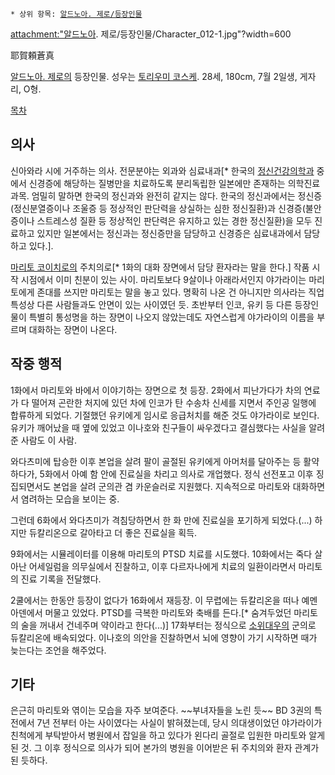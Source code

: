  * 상위 항목: [[알드노아. 제로/등장인물]]

attachment:"알드노아. 제로/등장인물/Character_012-1.jpg"?width=600

耶賀頼蒼真

[[알드노아. 제로]]의 등장인물. 성우는 [[토리우미 코스케]].  28세, 180cm, 7월 2일생, 게자리, O형.

[[목차]]

== 의사 ==
신아와라 시에 거주하는 의사. 전문분야는 외과와 심료내과[* 한국의 [[정신건강의학과]] 중에서 신경증에 해당하는 질병만을 치료하도록 분리독립한 일본에만 존재하는 의학진료과목. 엄밀히 말하면 한국의 정신과와 완전히 같지는 않다. 한국의 정신과에서는 정신증(정신분열증이나 조울증 등 정상적인 판단력을 상실하는 심한 정신질환)과 신경증(불안증이나 스트레스성 질환 등 정상적인 판단력은 유지하고 있는 경한 정신질환)을 모두 진료하고 있지만 일본에서는 정신과는 정신증만을 담당하고 신경증은 심료내과에서 담당하고 있다.].

[[마리토 코이치로]]의 주치의로[* 1화의 대화 장면에서 담당 환자라는 말을 한다.] 작품 시작 시점에서 이미 친분이 있는 사이. 마리토보다 9살이나 아래라서인지 야가라이는 마리토에게 존대를 쓰지만 마리토는 말을 놓고 있다. 명확히 나온 건 아니지만 의사라는 직업 특성상 다른 사람들과도 안면이 있는 사이였던 듯. 초반부터 인코, 유키 등 다른 등장인물이 특별히 통성명을 하는 장면이 나오지 않았는데도 자연스럽게 야가라이의 이름을 부르며 대화하는 장면이 나온다.

== 작중 행적 ==
1화에서 마리토와 바에서 이야기하는 장면으로 첫 등장. 2화에서 피난가다가 차의 연료가 다 떨어져 곤란한 처지에 있던 차에 인코가 탄 수송차 신세를 지면서 주인공 일행에 합류하게 되었다. 기절했던 유키에게 임시로 응급처치를 해준 것도 야가라이로 보인다. 유키가 깨어났을 때 옆에 있었고 이나호와 친구들이 싸우겠다고 결심했다는 사실을 알려준 사람도 이 사람.

와다츠미에 탑승한 이후 본업을 살려 팔이 골절된 유키에게 아머처를 달아주는 등 활약하다가, 5화에서 아예 함 안에 진료실을 차리고 의사로 개업했다. 정식 선전포고 이후 징집되면서도 본업을 살려 군의관 겸 카운슬러로 지원했다. 지속적으로 마리토와 대화하면서 염려하는 모습을 보이는 중.

그런데 6화에서 와다츠미가 격침당하면서 한 화 만에 진료실을 포기하게 되었다.(...) 하지만 듀칼리온으로 갈아타고 더 좋은 진료실을 획득.

9화에서는 시뮬레이터를 이용해 마리토의 PTSD 치료를 시도했다. 10화에서는 죽다 살아난 어세일럼을 의무실에서 진찰하고, 이후 다르자나에게 치료의 일환이라면서 마리토의 진료 기록을 전달했다.

2쿨에서는 한동안 등장이 없다가 16화에서 재등장. 이 무렵에는 듀칼리온을 떠나 예멘 아덴에서 머물고 있었다. PTSD를 극복한 마리토와 축배를 든다.[* 숨겨두었던 마리토의 술을 꺼내서 건네주며 약이라고 한다(...)] 17화부터는 정식으로 [[소위]]대우의 군의로 듀칼리온에 배속되었다. 이나호의 의안을 진찰하면서 뇌에 영향이 가기 시작하면 때가 늦는다는 조언을 해주었다.

== 기타 ==
은근히 마리토와 엮이는 모습을 자주 보여준다. ~~부녀자들을 노린 듯~~ BD 3권의 특전에서 7년 전부터 아는 사이였다는 사실이 밝혀졌는데, 당시 의대생이었던 야가라이가 친척에게 부탁받아서 병원에서 잡일을 하고 있다가 왼다리 골절로 입원한 마리토와 알게 된 것. 그 이후 정식으로 의사가 되어 본가의 병원을 이어받은 뒤 주치의와 환자 관계가 된 듯하다.
